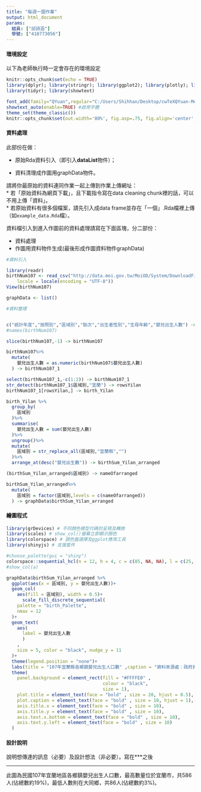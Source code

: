 ```yaml
---
title: "每週一圖作業"
output: html_document
params:
  組員: ["邱詩涵"]  
  學號: ["410773056"]
---
```


#### 環境設定

以下為老師執行時一定會存在的環境設定
```r
knitr::opts_chunk$set(echo = TRUE)
library(dplyr); library(stringr); library(ggplot2); library(plotly); library(lubridate); library(readr);
library(tidyr); library(showtext)

font_add(family="QYuan",regular="C:/Users/Shihhan/Desktop/cwTeXQYuan-Medium.ttf")
showtext_auto(enable=TRUE) #啟用字體
theme_set(theme_classic())
knitr::opts_chunk$set(out.width='80%', fig.asp=.75, fig.align='center', fig.showtext=T)
```

#### 資料處理

此部份在做：

  * 原始Rda資料引入（即引入**dataList**物件）；
  
  * 資料清理成作圖用graphData物件。

請將你最原始的資料連同作業一起上傳到作業上傳網址：  
  * 若「原始資料為網頁下載」，且下載指令寫在data cleaning chunk裡的話，可以不用上傳「資料」。  
  * 若原始資料有很多個檔案，請先引入成data frame並存在「一個」.Rda檔裡上傳（如`example_data.Rda`檔）。  

資料檔引入到進入作圖前的資料處理請寫在下面區塊，分二部份：

  * 資料處理  
  * 作圖用資料物件生成(最後形成作圖資料物件graphData)
  
```r
#資料引入

library(readr)
birthNum107 <- read_csv("http://data.moi.gov.tw/MoiOD/System/DownloadFile.aspx?DATA=5F11E0E0-8F23-4F95-B187-E15F6EF8AAE6", 
    locale = locale(encoding = "UTF-8"))
View(birthNum107)

graphData <- list()

#資料整理


c("統計年度","按照別","區域別","胎次","出生者性別","生母年齡","嬰兒出生人數") -> names(birthNum107)
#names(birthNum107)

slice(birthNum107,-1) -> birthNum107

birthNum107%>%
  mutate(
    嬰兒出生人數 = as.numeric(birthNum107$嬰兒出生人數)
  ) -> birthNum107_1

select(birthNum107_1,-c(1:2)) -> birthNum107_1
str_detect(birthNum107_1$區域別,"宜蘭") -> rowsYilan
birthNum107_1[rowsYilan,] -> birth_Yilan

birth_Yilan %>%
  group_by(
    區域別
  )%>%
  summarise(
    嬰兒出生人數 = sum(嬰兒出生人數)
  )%>%
  ungroup()%>%
  mutate(
    區域別 = str_replace_all(區域別,"宜蘭縣","")
  )%>%
  arrange_at(desc("嬰兒出生數")) -> birthSum_Yilan_arranged

(birthSum_Yilan_arranged$區域別) -> nameOfarranged

birthSum_Yilan_arranged%>%
  mutate(
    區域別 = factor(區域別,levels = c(nameOfarranged))
  ) -> graphData$birthSum_Yilan_arranged

```

#### 繪圖程式

```r
library(grDevices) # 不同顏色模型代碼的呈現及轉換
library(scales) # show_col()螢幕立即顯示顏色
library(colorspace) # 調色盤選擇及ggplot應用工具
library(shinyjs) # 支援套件

#choose_palette(gui = "shiny")
colorspace::sequential_hcl(n = 12, h = 4, c = c(85, NA, NA), l = c(25, 95), power = 1.3, rev = TRUE, register = "birth_Palette") -> a
#show_col(a)

graphData$birthSum_Yilan_arranged %>%
  ggplot(aes(x = 區域別, y = 嬰兒出生人數))+
  geom_col(
    aes(fill = 區域別), width = 0.5)+
      scale_fill_discrete_sequential(
    palette = "birth_Palette", 
    nmax = 12
  )+ 
  geom_text(
    aes(
      label = 嬰兒出生人數
      )
    , 
    size = 5, color = "black", nudge_y = 11
  )+
  theme(legend.position = "none")+
  labs(title = "107年宜蘭縣各鄉鎮嬰兒出生人口數" ,caption = "資料來源處：政府資料開放平台" )+
  theme(
    panel.background = element_rect(fill = "#FFFFE0" ,
                                    colour = "black",
                                    size = 1),
    plot.title = element_text(face = "bold" , size = 20, hjust = 0.5),
    plot.caption = element_text(face = "bold" , size = 10, hjust = 1),
    axis.title.x = element_text(face = "bold" , size = 10),
    axis.title.y = element_text(face = "bold" , size = 10),
    axis.text.x.bottom = element_text(face = "bold" , size = 10),
    axis.text.y.left = element_text(face = "bold" , size = 10)
  )
```

#### 設計說明
說明想傳達的訊息（必要）及設計想法（非必要）。寫在***之後

*** 

此圖為民國107年宜蘭地區各鄉鎮嬰兒出生人口數，最高數量位於宜蘭市，共586人(佔總數約19%)，最低人數則在大同鄉，共86人(佔總數約3%)。
